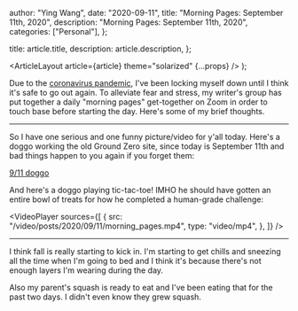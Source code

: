 
  author: "Ying Wang",
  date: "2020-09-11",
  title: "Morning Pages: September 11th, 2020",
  description: "Morning Pages: September 11th, 2020",
  categories: ["Personal"],
};

  title: article.title,
  description: article.description,
};

  <ArticleLayout article={article} theme="solarized" {...props} />
);

Due to the [coronavirus
pandemic](https://en.wikipedia.org/wiki/2019-20_coronavirus_pandemic), I've been
locking myself down until I think it's safe to go out again. To alleviate fear
and stress, my writer's group has put together a daily "morning pages"
get-together on Zoom in order to touch base before starting the day. Here's some
of my brief thoughts.

---

So I have one serious and one funny picture/video for y'all today. Here's a
doggo working the old Ground Zero site, since today is September 11th and bad
things happen to you again if you forget them:

[9/11 doggo](/img/posts/2020/09/11/morning_pages.jpg)

And here's a doggo playing tic-tac-toe! IMHO he should have gotten an entire
bowl of treats for how he completed a human-grade challenge:

<VideoPlayer
  sources={[
    {
      src: "/video/posts/2020/09/11/morning_pages.mp4",
      type: "video/mp4",
    },
  ]}
/>

---

I think fall is really starting to kick in. I'm starting to get chills and
sneezing all the time when I'm going to bed and I think it's because there's not
enough layers I'm wearing during the day.

Also my parent's squash is ready to eat and I've been eating that for the past
two days. I didn't even know they grew squash.
